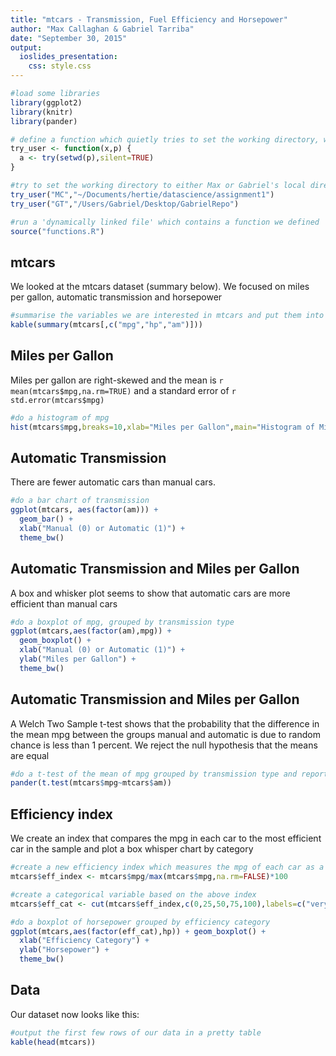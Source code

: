 ```yaml
---
title: "mtcars - Transmission, Fuel Efficiency and Horsepower"
author: "Max Callaghan & Gabriel Tarriba"
date: "September 30, 2015"
output: 
  ioslides_presentation:
    css: style.css
---
```


```r
#load some libraries
library(ggplot2)
library(knitr)
library(pander)

# define a function which quietly tries to set the working directory, without causing an error if it doesn't exist
try_user <- function(x,p) {
  a <- try(setwd(p),silent=TRUE)
}

#try to set the working directory to either Max or Gabriel's local directory
try_user("MC","~/Documents/hertie/datascience/assignment1")
try_user("GT","/Users/Gabriel/Desktop/GabrielRepo")

#run a 'dynamically linked file' which contains a function we defined
source("functions.R")

```


## mtcars

We looked at the mtcars dataset (summary below). We focused on miles per gallon, automatic transmission and horsepower 

```r

#summarise the variables we are interested in mtcars and put them into a pretty table
kable(summary(mtcars[,c("mpg","hp","am")]))

```


## Miles per Gallon

Miles per gallon are right-skewed and the mean is `r mean(mtcars$mpg,na.rm=TRUE)` and a standard error of `r std.error(mtcars$mpg)`

```r

#do a histogram of mpg
hist(mtcars$mpg,breaks=10,xlab="Miles per Gallon",main="Histogram of Miles per Gallon")

```


## Automatic Transmission

There are fewer automatic cars than manual cars.

```r

#do a bar chart of transmission
ggplot(mtcars, aes(factor(am))) + 
  geom_bar() + 
  xlab("Manual (0) or Automatic (1)") + 
  theme_bw()

```

## Automatic Transmission and Miles per Gallon

A box and whisker plot seems to show that automatic cars are more efficient than manual cars

```r

#do a boxplot of mpg, grouped by transmission type
ggplot(mtcars,aes(factor(am),mpg)) + 
  geom_boxplot() + 
  xlab("Manual (0) or Automatic (1)") + 
  ylab("Miles per Gallon") + 
  theme_bw()

```

## Automatic Transmission and Miles per Gallon

A Welch Two Sample t-test shows that the probability that the difference in the mean mpg between the groups manual and automatic is due to random chance is less than 1 percent. We reject the null hypothesis that the means are equal

```r

#do a t-test of the mean of mpg grouped by transmission type and report the results in a pretty table
pander(t.test(mtcars$mpg~mtcars$am))

```

## Efficiency index

We create an index that compares the mpg in each car to the most efficient car in the sample and plot a box whisper chart by category

```r

#create a new efficiency index which measures the mpg of each car as a percentage of the maximum
mtcars$eff_index <- mtcars$mpg/max(mtcars$mpg,na.rm=FALSE)*100

#create a categorical variable based on the above index
mtcars$eff_cat <- cut(mtcars$eff_index,c(0,25,50,75,100),labels=c("very low","low","high","very high"))

#do a boxplot of horsepower grouped by efficiency category
ggplot(mtcars,aes(factor(eff_cat),hp)) + geom_boxplot() +
  xlab("Efficiency Category") + 
  ylab("Horsepower") + 
  theme_bw()

```

## Data
Our dataset now looks like this:

```r

#output the first few rows of our data in a pretty table
kable(head(mtcars))

```

